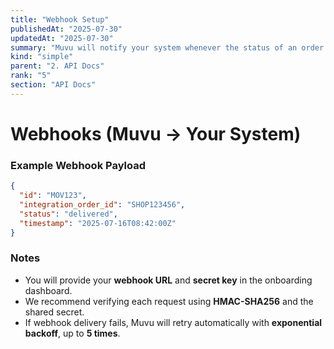 ```yaml
---
title: "Webhook Setup"
publishedAt: "2025-07-30"
updatedAt: "2025-07-30"
summary: "Muvu will notify your system whenever the status of an order changes by sending a `POST` request to your configured webhook URL."
kind: "simple"
parent: "2. API Docs"
rank: "5"
section: "API Docs"
---
```


# Webhooks (Muvu → Your System)

### Example Webhook Payload
```json
{
  "id": "MOV123",
  "integration_order_id": "SHOP123456",
  "status": "delivered",
  "timestamp": "2025-07-16T08:42:00Z"
}
```

### Notes

- You will provide your **webhook URL** and **secret key** in the onboarding dashboard.
- We recommend verifying each request using **HMAC-SHA256** and the shared secret.
- If webhook delivery fails, Muvu will retry automatically with **exponential backoff**, up to **5 times**.